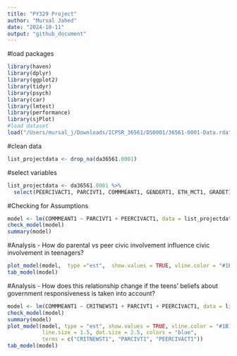 ```yaml
---
title: "PY329 Project"
author: "Mursal Jahed"
date: "2024-10-11"
output: "github_document"
---
```

#load packages
```r
library(haven)
library(dplyr)
library(ggplot2)
library(tidyr) 
library(psych)
library(car)
library(lmtest)
library(performance)
library(sjPlot)
#load dataset
load("/Users/mursal_j/Downloads/ICPSR_36561/DS0001/36561-0001-Data.rda")
```

#clean data
```r
list_projectdata <- drop_na(da36561.0001)
```

#select variables
```r
list_projectdata <- da36561.0001 %>% 
  select(PEERCIVACT1, PARCIVT1, COMMMEANT1, GENDERT1, ETH_MCT1, GRADET1, CRITNEWST1)
```

#Checking for Assumptions
```r
model <- lm(COMMMEANT1 ~ PARCIVT1 + PEERCIVACT1, data = list_projectdata)
check_model(model)
summary(model)
```

#Analysis - How do parental vs peer civic involvement influence civic involvement in teenagers?
```r
plot_model(model,  type ="est",  show.values = TRUE, vline.color = "#1B191999", line.size = 1.5, dot.size = 2.5, colors = "blue")
tab_model(model)
```

#Analysis - How does this relationship change if the teens' beliefs about government responsiveness is taken into account?
```r
model <- lm(COMMMEANT1 ~ CRITNEWST1 + PARCIVT1 + PEERCIVACT1, data = list_projectdata)
check_model(model)
summary(model)
plot_model(model, type = "est", show.values = TRUE, vline.color = "#1B191999", 
           line.size = 1.5, dot.size = 2.5, colors = "blue", 
           terms = c("CRITNEWST1", "PARCIVT1", "PEERCIVACT1"))
tab_model(model)
```

